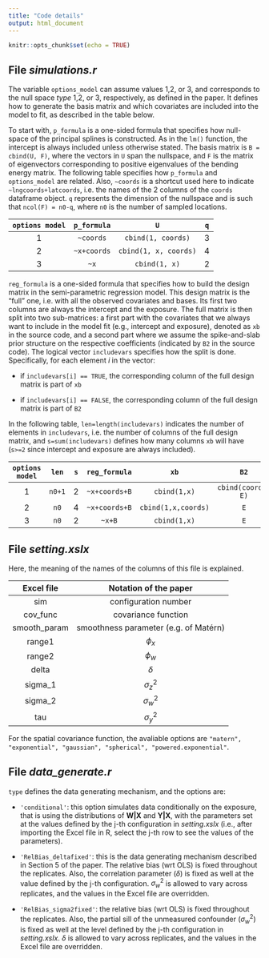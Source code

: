 ---
title: "Code details"
output: html_document
---

```{r setup, include=FALSE}
knitr::opts_chunk$set(echo = TRUE)
```


## File *simulations.r*

The variable `options_model` can assume values 1,2, or 3, and corresponds to the null space *type* 1,2, or 3, respectively, as defined in the paper. It defines how to generate the basis matrix and which covariates are included into the model to fit, as described in the table below. 

To start with, `p_formula` is a one-sided formula that specifies how  null-space of the principal splines is constructed. As in the `lm()` function, the intercept is always included unless otherwise stated. The basis matrix is `B = cbind(U, F)`, where the vectors in `U` span the nullspace, and `F` is the matrix of eigenvectors corresponding to positive eigenvalues of the bending energy matrix. The following table specifies how `p_formula` and `options_model` are related. Also, `~coords` is a shortcut used here to indicate `~lngcoords+latcoords`, i.e. the names of the 2 columns of the `coords` dataframe object. `q` represents the dimension of the nullspace and is such that `ncol(F) = n0-q`, where `n0` is the number of sampled locations.

| `options model` | `p_formula`  |  `U` | `q` |
|:---:|:---:|:---:|:---:|
| 1 |  `~coords` | `cbind(1, coords)`  | 3  |
| 2 | `~x+coords`  | `cbind(1, x, coords)`  | 4  |
| 3 | `~x`  | `cbind(1, x)`  | 2  |


`reg_formula` is a one-sided formula that specifies how to build the design matrix in the semi-parametric regression model. This design matrix is the "full" one, i.e. with all the observed covariates and bases. Its first two columns are always the intercept and the exposure. The full matrix is then split into two sub-matrices: a first part with the covariates that we always want to include in the model fit (e.g., intercept and exposure), denoted as `xb` in the source code, and a second part where we assume the spike-and-slab prior structure on the respective coefficients (indicated by `B2` in the source code). The logical vector `includevars` specifies how the split is done. Specifically, for each element *i* in the vector:

- if `includevars[i] == TRUE`, the corresponding column of the full design matrix is part of `xb`

- if `includevars[i] == FALSE`, the corresponding column of the full design matrix is part of `B2`

In the following table, `len=length(includevars)` indicates the number of elements in `includevars`, i.e. the number of columns of the full design matrix, and `s=sum(includevars)` defines how many columns `xb` will have (`s>=2` since intercept and exposure are always included).


| `options model` | `len`  | `s`  | `reg_formula`  | `xb` | `B2` |
|:--:|:-:|:-:|:--:|:---:|:---:|
| 1 | `n0+1`  | 2  | `~x+coords+B`  | `cbind(1,x)`  | `cbind(coords, E)`  |
| 2 | `n0`  | 4  | `~x+coords+B`  | `cbind(1,x,coords)`  | `E`  |
| 3 | `n0`  | 2  | `~x+B` | `cbind(1,x)`  | `E`  |



## File *setting.xslx*

Here, the meaning of the names of the columns of this file is explained.

|  Excel file  | Notation of the paper |
|:-:|:-:|
|  sim |  configuration number |
|  cov_func |  covariance function |
|  smooth_param |  smoothness parameter (e.g. of Matérn) |
|  range1 |  $\phi_x$ |
| range2  | $\phi_w$  |
| delta  |  $\delta$ |
| sigma_1  |  $\sigma_z^2$ |
| sigma_2  |  $\sigma_w^2$ |
| tau  |  $\sigma_y^2$ |

For the spatial covariance function, the avaliable options are `"matern", "exponential", "gaussian", "spherical", "powered.exponential"`.


## File *data_generate.r*

`type` defines the data generating mechanism, and the options are:

- `'conditional'`: this option simulates data conditionally on the exposure, that is using the distributions of $\mathbf{W|X}$ and $\mathbf{Y|X}$, with the parameters set at the values defined by the j-th configuration in *setting.xslx* (i.e., after importing the Excel file in R, select the j-th row to see the values of the parameters).

- `'RelBias_deltafixed'`: this is the data generating mechanism described in Section 5 of the paper. The relative bias (wrt OLS) is fixed throughout the replicates. Also, the correlation parameter ($\delta$) is fixed as well at the value defined by the j-th configuration. $\sigma_w^2$ is allowed to vary across replicates, and the values in the Excel file are overridden.

- `'RelBias_sigma2fixed'`: the relative bias (wrt OLS) is fixed throughout the replicates. Also, the partial sill of the unmeasured confounder ($\sigma_w^2$) is fixed as well at the level defined by the j-th configuration in *setting.xslx*. $\delta$ is allowed to vary across replicates, and the values in the Excel file are overridden.





<!-- # References -->

<!-- 1. Guan, Y., Page, G. L., Reich, B. J., Ventrucci, M., & Yang, S. (2020). A spectral adjustment for spatial confounding. [ArXiv:2012.11767](http://arxiv.org/abs/2012.11767). -->
<!-- 2. Marques I, Kneib T. (2022) Discussion on “Spatial+: A novel approach to spatial confounding” by Emiko Dupont, Simon N. Wood, and Nicole H. Augustin. Biometrics. 1–5. [doi](https://doi.org/10.1111/biom.13650). -->
<!-- 3. Schmidt, A.M. (2022) Discussion on “Spatial+: A novel approach to spatial confounding” by Emiko Dupont, Simon N. Wood, and Nicole H. Augustin. Biometrics, 00, 1–5. [doi](https://doi.org/10.1111/biom.13654) -->